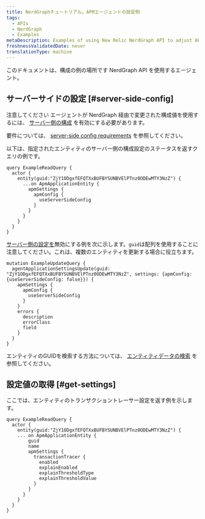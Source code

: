 ```yaml
---
title: NerdGraphチュートリアル。APMエージェントの設定例
tags:
  - APIs
  - NerdGraph
  - Examples
metaDescription: Examples of using New Relic NerdGraph API to adjust APM
freshnessValidatedDate: never
translationType: machine
---
```


このドキュメントは、構成の例の場所です <InlinePopover type="apm"/>NerdGraph API を使用するエージェント。

## サーバーサイドの設定 [#server-side-config]

注意してください <InlinePopover type="apm"/>エージェントが NerdGraph 経由で変更された構成値を使用するには、 [サーバー側の構成](/docs/apm/agents/manage-apm-agents/configuration/server-side-agent-configuration#requirements) を有効にする必要があります。

要件については、 [server-side config requirements](/docs/apm/agents/manage-apm-agents/configuration/server-side-agent-configuration#requirements) を参照してください。

以下は、指定されたエンティティのサーバー側の構成設定のステータスを返すクエリの例です。

```
query ExampleReadQuery {
  actor {
    entity(guid:"ZjY1ODgxfEFQTXxBUFBYSUNBVElPTnz0ODEwMTY3NzZ") {
      ...on ApmApplicationEntity {
        apmSettings {
          apmConfig {
            useServerSideConfig
          }
        }
      }
    }
  }
}
```

[サーバー側の設定を](/docs/apm/agents/manage-apm-agents/configuration/server-side-agent-configuration)無効にする例を次に示します。`guid`は配列を使用することに注意してください。これは、複数のエンティティを更新する場合に役立ちます。

```
mutation ExampleUpdateQuery {
  agentApplicationSettingsUpdate(guid: "ZjY1ODgxfEFQTXxBUFBYSUNBVElPTnz0ODEwMTY3NzZ", settings: {apmConfig: {useServerSideConfig: false}}) {
    apmSettings {
      apmConfig {
        useServerSideConfig
      }
    }
    errors {
      description
      errorClass
      field
    }
  }
}
```

エンティティのGUIDを検索する方法については、 [エンティティデータの検索](/docs/new-relic-one/use-new-relic-one/core-concepts/what-entity-new-relic/#find) を参照してください。

## 設定値の取得 [#get-settings]

ここでは、エンティティのトランザクショントレーサー設定を返す例を示します。

```
query ExampleReadQuery {
  actor {
    entity(guid:"ZjY1ODgxfEFQTXxBUFBYSUNBVElPTnz0ODEwMTY3NzZ") {
    ... on ApmApplicationEntity {
        guid
        name
        apmSettings {
          transactionTracer {
            enabled
            explainEnabled
            explainThresholdType
            explainThresholdValue
          }
        }
      }
    }
  }
}
```
